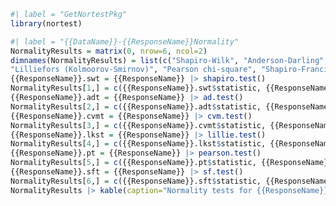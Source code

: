 
```{r}
#| label = "GetNortestPkg"
library(nortest)
```



```{r}
#| label = "{{DataName}}-{{ResponseName}}Normality"
NormalityResults = matrix(0, nrow=6, ncol=2)
dimnames(NormalityResults) = list(c("Shapiro-Wilk", "Anderson-Darling", "Cramer-von Mises",
"Lilliefors (Kolmoorov-Smirnov)", "Pearson chi-square", "Shapiro-Francia"), c("Statistic", "P Value"))
{{ResponseName}}.swt = {{ResponseName}} |> shapiro.test()
NormalityResults[1,] = c({{ResponseName}}.swt$statistic, {{ResponseName}}.swt$p.value)
{{ResponseName}}.adt = {{ResponseName}} |> ad.test()
NormalityResults[2,] = c({{ResponseName}}.adt$statistic, {{ResponseName}}.adt$p.value)
{{ResponseName}}.cvmt = {{ResponseName}} |> cvm.test()
NormalityResults[3,] = c({{ResponseName}}.cvmt$statistic, {{ResponseName}}.cvmt$p.value)
{{ResponseName}}.lkst = {{ResponseName}} |> lillie.test()
NormalityResults[4,] = c({{ResponseName}}.lkst$statistic, {{ResponseName}}.lkst$p.value)
{{ResponseName}}.pt = {{ResponseName}} |> pearson.test()
NormalityResults[5,] = c({{ResponseName}}.pt$statistic, {{ResponseName}}.pt$p.value)
{{ResponseName}}.sft = {{ResponseName}} |> sf.test()
NormalityResults[6,] = c({{ResponseName}}.sft$statistic, {{ResponseName}}.sft$p.value)
NormalityResults |> kable(caption="Normality tests for {{ResponseName}}.")
```
